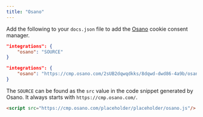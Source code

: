 ```yaml
---
title: "Osano"
---
```


Add the following to your `docs.json` file to add the [Osano](https://www.osano.com/) cookie consent manager.

<CodeGroup>

```json Integration options in docs.json
"integrations": {
    "osano": "SOURCE"
}
```

```json Example
"integrations": {
    "osano": "https://cmp.osano.com/2sUB2dqwqdkks/8dqwd-dwd86-4a9b/osano.js"
}
```

</CodeGroup>

The `SOURCE` can be found as the `src` value in the code snippet generated by Osano. It always starts with `https://cmp.osano.com/`.

```html Code snippet from Osano
<script src="https://cmp.osano.com/placeholder/placeholder/osano.js"/>
```